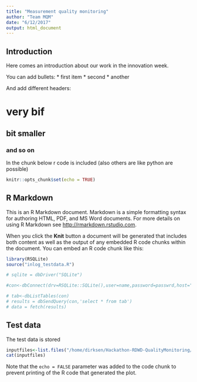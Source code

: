 ```yaml
---
title: "Measurement quality monitoring"
author: "Team MQM"
date: "6/12/2017"
output: html_document
---
```


## Introduction

Here comes an introduction about our work in the innovation week. 

You can add bullets:
* first item
* second
* another

And add different headers:

# very bif
## bit smaller
### and so on

In the chunk below r code is included (also others are like python are possible)
```r
knitr::opts_chunk$set(echo = TRUE)
```

## R Markdown

This is an R Markdown document. Markdown is a simple formatting syntax for authoring HTML, PDF, and MS Word documents. For more details on using R Markdown see <http://rmarkdown.rstudio.com>.

When you click the **Knit** button a document will be generated that includes both content as well as the output of any embedded R code chunks within the document. You can embed an R code chunk like this:

```r
library(RSQLite)
source("inlog_testdata.R")

# sqlite = dbDriver("SQLite")

#con<-dbConnect(drv=RSQLite::SQLite(),user=name,password=passwrd,host="bvmlab-218-30.knmi.nl",dbfile="test_data")#

# tab<-dbListTables(con)
# results = dbSendQuery(con,'select * from tab')
# data = fetch(results)
```

## Test data

The test data is stored 

```r
inputfiles<-list.files("/home/dirksen/Hackathon-RDWD-QualityMonitoring/data/testdata/")
cat(inputfiles)
```

Note that the `echo = FALSE` parameter was added to the code chunk to prevent printing of the R code that generated the plot.
